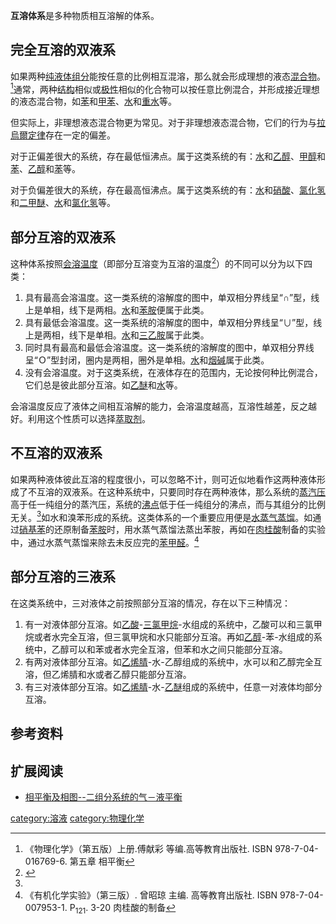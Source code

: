 '''互溶体系'''是多种物质相互溶解的体系。
==完全互溶的双液系==
如果两种[[纯液体|纯液体]][[组分|组分]]能按任意的比例相互混溶，那么就会形成理想的液态[[混合物|混合物]]。<ref name=phychem>《物理化学》（第五版）上册.傅献彩 等编.高等教育出版社. ISBN 978-7-04-016769-6. 第五章 相平衡</ref>通常，两种[[结构|结构]]相似或[[极性|极性]]相似的化合物可以按任意比例混合，并形成接近理想的液态混合物，如[[苯|苯]]和[[甲苯|甲苯]]、[[水|水]]和[[重水|重水]]等。

但实际上，非理想液态混合物更为常见。对于非理想液态混合物，它们的行为与[[拉烏爾定律|拉烏爾定律]]存在一定的偏差。

对于正偏差很大的系统，存在最低恒沸点。属于这类系统的有：[[水|水]]和[[乙醇|乙醇]]、[[甲醇|甲醇]]和[[苯|苯]]、[[乙醇|乙醇]]和[[苯|苯]]等。

对于负偏差很大的系统，存在最高恒沸点。属于这类系统的有：[[水|水]]和[[硝酸|硝酸]]、[[氯化氢|氯化氢]]和[[二甲醚|二甲醚]]、[[水|水]]和[[氯化氢|氯化氢]]等。

==部分互溶的双液系==
这种体系按照[[会溶温度|会溶温度]]（即部分互溶变为互溶的温度<ref>{{Cite web |url=http://wiki.cnki.com.cn/HotWord/2361312.htm |title=知网空间：部分互溶 |accessdate=2014-06-12 |archive-date=2019-06-03 |archive-url=https://web.archive.org/web/20190603070823/http://wiki.cnki.com.cn/HotWord/2361312.htm |dead-url=no }}</ref>）的不同可以分为以下四类：
#具有最高会溶温度。这一类系统的溶解度的图中，单双相分界线呈“∩”型，线上是单相，线下是两相。[[水|水]]和[[苯胺|苯胺]]便属于此类。
#具有最低会溶温度。这一类系统的溶解度的图中，单双相分界线呈“∪”型，线上是两相，线下是单相。[[水|水]]和[[三乙胺|三乙胺]]属于此类。
#同时具有最高和最低会溶温度。这一类系统的溶解度的图中，单双相分界线呈“Ｏ”型封闭，圈内是两相，圈外是单相。[[水|水]]和[[烟碱|烟碱]]属于此类。
#没有会溶温度。对于这类系统，在液体存在的范围内，无论按何种比例混合，它们总是彼此部分互溶。如[[乙醚|乙醚]]和[[水|水]]等。

会溶温度反应了液体之间相互溶解的能力，会溶温度越高，互溶性越差，反之越好。利用这个性质可以选择[[萃取剂|萃取剂]]。

==不互溶的双液系==
如果两种液体彼此互溶的程度很小，可以忽略不计，则可近似地看作这两种液体形成了不互溶的双液系。在这种系统中，只要同时存在两种液体，那么系统的[[蒸汽压|蒸汽压]]高于任一纯组分的蒸汽压，系统的[[沸点|沸点]]低于任一纯组分的沸点，而与其组分的比例无关。<ref name=phychem />如水和溴苯形成的系统。这类体系的一个重要应用便是[[水蒸气蒸馏|水蒸气蒸馏]]。如通过[[硝基苯|硝基苯]]的还原制备[[苯胺|苯胺]]时，用水蒸气蒸馏法蒸出苯胺，再如在[[肉桂酸|肉桂酸]]制备的实验中，通过水蒸气蒸馏来除去未反应完的[[苯甲醛|苯甲醛]]。<ref>《有机化学实验》（第三版）. 曾昭琼 主编. 高等教育出版社. ISBN 978-7-04-007953-1. P<sub>121</sub>. 3-20 肉桂酸的制备</ref>

==部分互溶的三液系==
在这类系统中，三对液体之前按照部分互溶的情况，存在以下三种情况：
#有一对液体部分互溶。如[[乙酸|乙酸]]-[[三氯甲烷|三氯甲烷]]-水组成的系统中，乙酸可以和三氯甲烷或者水完全互溶，但三氯甲烷和水只能部分互溶。再如[[乙醇|乙醇]]-苯-水组成的系统中，乙醇可以和苯或者水完全互溶，但苯和水之间只能部分互溶。
#有两对液体部分互溶。如[[乙烯腈|乙烯腈]]-水-乙醇组成的系统中，水可以和乙醇完全互溶，但乙烯腈和水或者乙醇只能部分互溶。
#有三对液体部分互溶。如[[乙烯腈|乙烯腈]]-水-[[乙醚|乙醚]]组成的系统中，任意一对液体均部分互溶。
==参考资料==
{{reflist}}
==扩展阅读==
* [http://china-heatpipe.net/heatpipe04/06/2006-10-2/--3_s2cw016.htm 相平衡及相图--二组分系统的气－液平衡]{{Wayback|url=http://china-heatpipe.net/heatpipe04/06/2006-10-2/--3_s2cw016.htm |date=20160304110455 }}

[[category:溶液|category:溶液]]
[[category:物理化学|category:物理化学]]